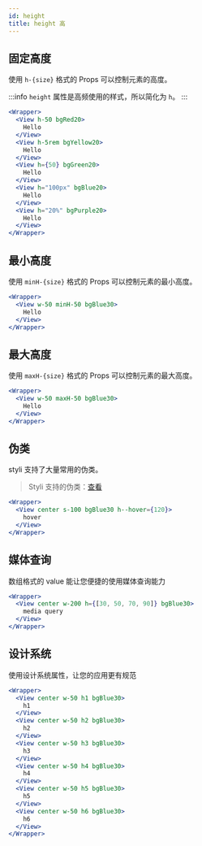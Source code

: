 ```yaml
---
id: height
title: height 高
---
```


## 固定高度

使用 `h-{size}` 格式的 Props 可以控制元素的高度。

:::info
`height` 属性是高频使用的样式，所以简化为 `h`。
:::

```jsx live
<Wrapper>
  <View h-50 bgRed20>
    Hello
  </View>
  <View h-5rem bgYellow20>
    Hello
  </View>
  <View h={50} bgGreen20>
    Hello
  </View>
  <View h="100px" bgBlue20>
    Hello
  </View>
  <View h="20%" bgPurple20>
    Hello
  </View>
</Wrapper>
```

## 最小高度

使用 `minH-{size}` 格式的 Props 可以控制元素的最小高度。

```jsx live
<Wrapper>
  <View w-50 minH-50 bgBlue30>
    Hello
  </View>
</Wrapper>
```

## 最大高度

使用 `maxH-{size}` 格式的 Props 可以控制元素的最大高度。

```jsx live
<Wrapper>
  <View w-50 maxH-50 bgBlue30>
    Hello
  </View>
</Wrapper>
```

## 伪类

styli 支持了大量常用的伪类。

> Styli 支持的伪类：[查看](/docs/pseudo)

```jsx live
<Wrapper>
  <View center s-100 bgBlue30 h--hover={120}>
    hover
  </View>
</Wrapper>
```

## 媒体查询

数组格式的 value 能让您便捷的使用媒体查询能力

```jsx live
<Wrapper>
  <View center w-200 h={[30, 50, 70, 90]} bgBlue30>
    media query
  </View>
</Wrapper>
```

## 设计系统

使用设计系统属性，让您的应用更有规范

```jsx live
<Wrapper>
  <View center w-50 h1 bgBlue30>
    h1
  </View>
  <View center w-50 h2 bgBlue30>
    h2
  </View>
  <View center w-50 h3 bgBlue30>
    h3
  </View>
  <View center w-50 h4 bgBlue30>
    h4
  </View>
  <View center w-50 h5 bgBlue30>
    h5
  </View>
  <View center w-50 h6 bgBlue30>
    h6
  </View>
</Wrapper>
```
